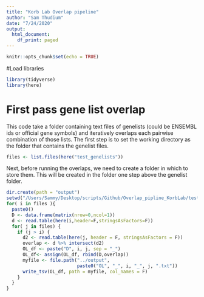 ```yaml
---
title: "Korb Lab Overlap pipeline"
author: "Sam Thudium"
date: "7/24/2020"
output:
  html_document:
    df_print: paged
---
```


```r
knitr::opts_chunk$set(echo = TRUE)
```
#Load libraries
```r
library(tidyverse)
library(here)
```
# First pass gene list overlap 
This code take a folder containing text files of genelists (could be ENSEMBL ids or official gene symbols) and iteratively overlaps each pairwise combination of those lists. The first step is to set the working directory as the folder that contains the genelist files. 

```r
files <- list.files(here("test_genelists"))
```

Next, before running the overlaps, we need to create a folder in which to store them. This will be created in the folder one step above the genelist folder.
```r
dir.create(path = "output")
setwd("/Users/Sammy/Desktop/scripts/Github/Overlap_pipline_KorbLab/test_genelists")
for( i in files ){
  paste0()
  D <- data.frame(matrix(nrow=0,ncol=1))
  d <- read.table(here(i,header=F,stringsAsFactors=F))
  for( j in files) {
    if (j > i) {
      d2 <- read.table(here(j, header = F, stringsAsFactors = F))
      overlap <- d %>% intersect(d2)
      OL_df <- paste("D", i, j, sep = "_")
      OL_df<- assign(OL_df, rbind(D,overlap))
      myfile <- file.path("../output", 
                          paste0("OL", "_", i, "_", j, ".txt"))
      write_tsv(OL_df, path = myfile, col_names = F)
    }
  }
}
```